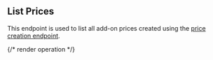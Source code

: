 ## List Prices

This endpoint is used to list all add-on prices created using the [price creation endpoint](../reference/create-price).

{/* render operation */}
